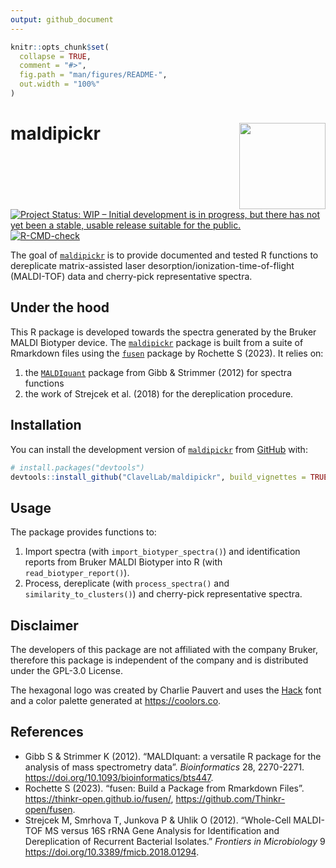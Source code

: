 ```yaml
---
output: github_document
---
```


<!-- README.md is generated from README.Rmd. Please edit that file -->

```r
knitr::opts_chunk$set(
  collapse = TRUE,
  comment = "#>",
  fig.path = "man/figures/README-",
  out.width = "100%"
)
```

# maldipickr <img src="man/figures/logo.png" align="right" height="138" />

<!-- badges: start -->
[![Project Status: WIP – Initial development is in progress, but there has not yet been a stable, usable release suitable for the public.](https://www.repostatus.org/badges/latest/wip.svg)](https://www.repostatus.org/#wip)
[![R-CMD-check](https://github.com/ClavelLab/maldipickr/actions/workflows/R-CMD-check.yaml/badge.svg)](https://github.com/ClavelLab/maldipickr/actions/workflows/R-CMD-check.yaml)
<!-- badges: end -->

The goal of [`maldipickr`](https://github.com/ClavelLab/maldipickr) is to provide documented and tested R functions to dereplicate matrix-assisted laser desorption/ionization-time-of-flight (MALDI-TOF) data and cherry-pick representative spectra.

## Under the hood

This R package is developed towards the spectra generated by the Bruker MALDI Biotyper device. The [`maldipickr`](https://github.com/ClavelLab/maldipickr) package is built from a suite of Rmarkdown files using the [`fusen`](https://thinkr-open.github.io/fusen/) package by Rochette S (2023). It relies on:

1. the [`MALDIquant`](https://cran.r-project.org/web/packages/MALDIquant/index.html) package from Gibb & Strimmer (2012) for spectra functions
2. the work of Strejcek et al. (2018) for the dereplication procedure.


## Installation

You can install the development version of [`maldipickr`](https://github.com/ClavelLab/maldipickr) from [GitHub](https://github.com/) with:

``` r
# install.packages("devtools")
devtools::install_github("ClavelLab/maldipickr", build_vignettes = TRUE)
```

## Usage

The package provides functions to:

1. Import spectra (with `import_biotyper_spectra()`) and identification reports from Bruker MALDI Biotyper into R (with `read_biotyper_report()`).
2. Process, dereplicate (with `process_spectra()` and `similarity_to_clusters()`) and cherry-pick representative spectra.


## Disclaimer

The developers of this package are not affiliated with the company Bruker, therefore this package is independent of the company and is distributed under the GPL-3.0 License.

The hexagonal logo was created by Charlie Pauvert and uses the [Hack](https://sourcefoundry.org/hack) font and a color palette generated at <https://coolors.co>.

## References

* Gibb S & Strimmer K (2012). "MALDIquant: a versatile R package for the
  analysis of mass spectrometry data". *Bioinformatics* 28, 2270-2271. <https://doi.org/10.1093/bioinformatics/bts447>.
* Rochette S (2023). "fusen: Build a Package from Rmarkdown Files". <https://thinkr-open.github.io/fusen/>, <https://github.com/Thinkr-open/fusen>.
* Strejcek M, Smrhova T, Junkova P & Uhlik O (2012). “Whole-Cell MALDI-TOF MS versus 16S rRNA Gene Analysis for Identification and Dereplication of Recurrent Bacterial Isolates.” *Frontiers in Microbiology* 9 <https://doi.org/10.3389/fmicb.2018.01294>.
